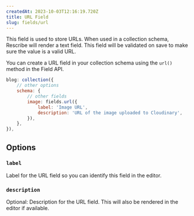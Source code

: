 ```yaml
---
createdAt: 2023-10-03T12:16:19.720Z
title: URL Field
slug: fields/url
---
```


This field is used to store URLs. When used in a collection schema, Rescribe will render a text field. This field will be validated on save to make sure the value is a valid URL.

You can create a URL field in your collection schema using the `url()` method in the Field API. 

```javascript
blog: collection({
    // other options  
	schema: {
        // other fields
        image: fields.url({
			label: 'Image URL',
			description: 'URL of the image uploaded to Cloudinary',
    	}),
	},
}),
```

## Options

### `label`

Label for the URL field so you can identify this field in the editor.

### `description`

Optional: Description for the URL field. This will also be rendered in the editor if available.
